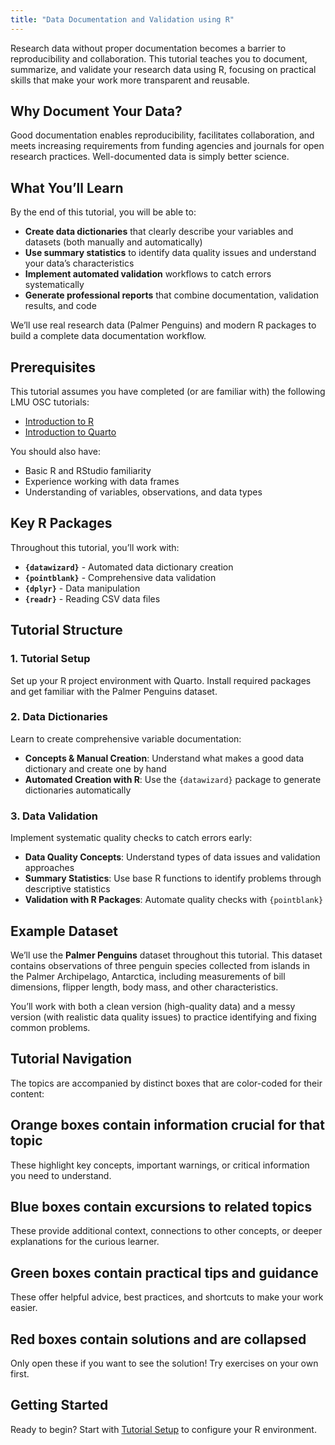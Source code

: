 ```yaml
---
title: "Data Documentation and Validation using R"
---
```


Research data without proper documentation becomes a barrier to reproducibility and collaboration. This tutorial teaches you to document, summarize, and validate your research data using R, focusing on practical skills that make your work more transparent and reusable.

## Why Document Your Data?

Good documentation enables reproducibility, facilitates collaboration, and meets increasing requirements from funding agencies and journals for open research practices. Well-documented data is simply better science.

## What You'll Learn

By the end of this tutorial, you will be able to:

- **Create data dictionaries** that clearly describe your variables and datasets (both manually and automatically)
- **Use summary statistics** to identify data quality issues and understand your data's characteristics
- **Implement automated validation** workflows to catch errors systematically
- **Generate professional reports** that combine documentation, validation results, and code

We'll use real research data (Palmer Penguins) and modern R packages to build a complete data documentation workflow.

## Prerequisites

This tutorial assumes you have completed (or are familiar with) the following LMU OSC tutorials:

- [Introduction to R](https://lmu-osc.github.io/introduction-to-R/)
- [Introduction to Quarto](https://lmu-osc.github.io/introduction-to-Quarto/)

You should also have:

- Basic R and RStudio familiarity
- Experience working with data frames
- Understanding of variables, observations, and data types

## Key R Packages

Throughout this tutorial, you'll work with:

- **`{datawizard}`** - Automated data dictionary creation
- **`{pointblank}`** - Comprehensive data validation
- **`{dplyr}`** - Data manipulation
- **`{readr}`** - Reading CSV data files

## Tutorial Structure

### 1. Tutorial Setup
Set up your R project environment with Quarto. Install required packages and get familiar with the Palmer Penguins dataset.

### 2. Data Dictionaries
Learn to create comprehensive variable documentation:

- **Concepts & Manual Creation**: Understand what makes a good data dictionary and create one by hand
- **Automated Creation with R**: Use the `{datawizard}` package to generate dictionaries automatically

### 3. Data Validation
Implement systematic quality checks to catch errors early:

- **Data Quality Concepts**: Understand types of data issues and validation approaches
- **Summary Statistics**: Use base R functions to identify problems through descriptive statistics
- **Validation with R Packages**: Automate quality checks with `{pointblank}`

## Example Dataset

We'll use the **Palmer Penguins** dataset throughout this tutorial. This dataset contains observations of three penguin species collected from islands in the Palmer Archipelago, Antarctica, including measurements of bill dimensions, flipper length, body mass, and other characteristics.

You'll work with both a clean version (high-quality data) and a messy version (with realistic data quality issues) to practice identifying and fixing common problems.

## Tutorial Navigation

The topics are accompanied by distinct boxes that are color-coded for their content:

::: {.callout-caution}
## Orange boxes contain information crucial for that topic
These highlight key concepts, important warnings, or critical information you need to understand.
:::

::: {.callout-note}
## Blue boxes contain excursions to related topics
These provide additional context, connections to other concepts, or deeper explanations for the curious learner.
:::

::: {.callout-tip}
## Green boxes contain practical tips and guidance
These offer helpful advice, best practices, and shortcuts to make your work easier.
:::

::: {.callout-important}
## Red boxes contain solutions and are collapsed
Only open these if you want to see the solution! Try exercises on your own first.
:::

## Getting Started

Ready to begin? Start with [Tutorial Setup](01-tutorial-setup/page1.qmd) to configure your R environment.